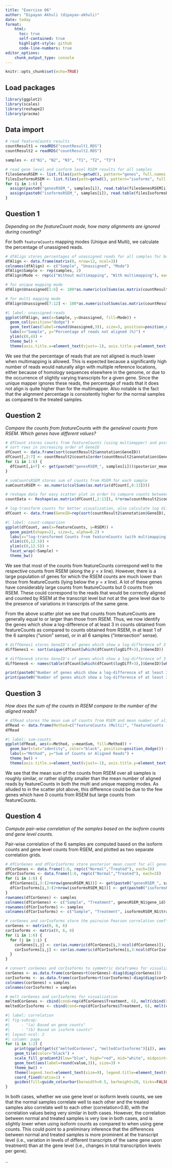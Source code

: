 ```yaml
---
title: "Exercise 06"
author: "Dipayan Akhuli (dipayan-akhuli)"
date: today
format: 
    html:
      toc: true
      self-contained: true
      highlight-style: github
      code-line-numbers: true
editor_options: 
    chunk_output_type: console
---
```


```r
knitr::opts_chunk$set(echo=TRUE)
```

## Load packages

```r
library(ggplot2)
library(scales)
library(reshape2)
library(pracma)
```

## Data import

```r
# read featureCounts results
countResult1 = readRDS("countResult1.RDS")
countResult2 = readRDS("countResult2.RDS")

samples <- c("N1", "N2", "N3", "T1", "T2", "T3")

# read gene level and isoform level RSEM results for all samples
filesGenesRSEM <- list.files(path=getwd(), pattern="genes", full.names = TRUE)
filesIsoformsRSEM <- list.files(path=getwd(), pattern="isoforms", full.names = TRUE)
for (i in 1:6) {
  assign(paste0("genesRSEM_", samples[i]), read.table(filesGenesRSEM[i], sep="\t", header=TRUE))
  assign(paste0("isoformsRSEM_", samples[i]), read.table(filesIsoformsRSEM[i], sep="\t", header=TRUE))
}
```

## Question 1

*Depending on the featureCount mode, how many alignments are ignored during counting?*

For both `featureCounts` mapping modes (Unique and Multi), we calculate the percentage of unassigned reads.

```r
# dfAlign stores percentages of unassigned reads for all samples for both mapping modes
dfAlign <- data.frame(matrix(0, nrow=12, ncol=3))
colnames(dfAlign) <- c("Sample", "Unassigned", "Mode")
dfAlign$Sample <- rep(samples, 2)
dfAlign$Mode <- rep(c("Without multimapping", "With multimapping"), each=6)

# for unique mapping mode
dfAlign$Unassigned[1:6] <- 100*as.numeric(colSums(as.matrix(countResult1$stat[2:nrow(countResult1$stat),2:7])))/(as.numeric(countResult1$stat[1,2:7])+colSums(as.matrix(countResult1$stat[2:nrow(countResult1$stat),2:7])))

# for multi mapping mode
dfAlign$Unassigned[7:12] <- 100*as.numeric(colSums(as.matrix(countResult2$stat[2:nrow(countResult2$stat),2:7])))/(as.numeric(countResult2$stat[1,2:7])+colSums(as.matrix(countResult2$stat[2:nrow(countResult1$stat),2:7])))
```

```r
#| label: unassigned-reads
ggplot(dfAlign, aes(x=Sample, y=Unassigned, fill=Mode)) + 
  geom_col(position="dodge") +
  geom_text(aes(label=round(Unassigned,3)), size=3, position=position_dodge(width=0.9), vjust=-1) +
  labs(x="Sample", y="Percentage of reads not aligned (%)") +
  ylim(c(0,4)) +
  theme_bw() +
  theme(axis.title.x=element_text(vjust=-1), axis.title.y=element_text(vjust=+3), panel.border=element_blank(), axis.line=element_line(color="black", linewidth=0.5, lineend="square"))
```

We see that the percentage of reads that are not aligned is much lower when multimapping is allowed. This is expected because a significantly high number of reads would naturally align with multiple reference locations, either because of homology sequences elsewhere in the genome, or due to the occurrence of slightly varying transcripts for a given gene. Since the unique mapper ignores these reads, the percentage of reads that it does not align is quite higher than for the multimapper. Also notable is the fact that the alignment percentage is consistently higher for the normal samples as compared to the treated samples.

## Question 2

*Compare the counts from featureCounts with the genelevel counts from RSEM. Which genes have different values?*

```r
# dfCount stores counts from featureCounts (using multimapper) and posterior_mean_count from RSEM for all genes
# sort rows in increasing order of GeneID
dfCount <- data.frame(sort(countResult2$annotation$GeneID))
dfCount[,2:7] <- countResult2$counts[order(countResult2$annotation$GeneID),]
for (i in 1:6) {
  dfCount[,i+7] <- get(paste0("genesRSEM_", samples[i]))$posterior_mean_count
}

# sumCountsRSEM stores sum of counts from RSEM for each sample
sumCountsRSEM <- as.numeric(colSums(as.matrix(dfCount[,8:13])))

# reshape data for easy scatter plot in order to compare counts between featureCounts and RSEM
countData <- Reshape(as.matrix(dfCount[,2:13]), 6*nrow(countResult2$counts), 2)

# log-transform counts for better visualization, also calculate log difference
dfCount <- data.frame(GeneID=rep(sort(countResult2$annotation$GeneID), 6), featureCounts=log1p(countData[,1]), RSEM=log1p(countData[,2]), logDiff=log1p(countData[,1])-log1p(countData[,2]), Sample=rep(c("Normal","Treated"), each=3*nrow(countResult2$counts)))
```

```r
#| label: count-comparison
ggplot(dfCount, aes(x=featureCounts, y=RSEM)) +
  geom_point(shape=21, size=1, alpha=0.2) +
  labs(x="log-transformed Counts from featureCounts (with multimapping)", y="log-transformed Counts from RSEM") +
  xlim(c(0,12.5)) +
  ylim(c(0,12.5)) +
  facet_wrap(~Sample) +
  theme_bw()
```

We see that most of the counts from featureCounts correspond well to the respective counts from RSEM (along the $y=x$ line). However, there is a large population of genes for which the RSEM counts are much lower than those from featureCounts (lying below the $y=x$ line). A lot of these genes have considerably large counts from featureCounts but 0 counts from RSEM. These could correspond to the reads that would be correctly aligned and counted by RSEM at the transcript level but not at the gene level due to the presence of variations in transcripts of the same gene.

From the above scatter plot we see that counts from featureCounts are generally equal to or larger than those from RSEM. Thus, we now identify the genes which show a log-difference of at least 3 in counts obtained from featureCounts as compared to counts obtained from RSEM, in at least 1 of the 6 samples ("union" sense), or in all 6 samples ("intersection" sense).

```r
# diffGenes1 stores GeneID's of genes which show a log-difference of 3 in at least 1 of the 6 samples
diffGenes1 <- sort(unique(dfCount[which(dfCount$logDiff>3),]$GeneID))

# diffGenes6 stores GeneID's of genes which show a log-difference of 3 in all 6 samples
diffGenes6 <- names(table(dfCount[which(dfCount$logDiff>3),]$GeneID)[which(table(dfCount[which(dfCount$logDiff>3),]$GeneID)==6)])

print(paste0("Number of genes which show a log-difference of at least 3 in at least 1 of the 6 samples = ", length(diffGenes1)))
print(paste0("Number of genes which show a log-difference of at least 3 in all 6 samples = ", length(diffGenes6)))
```

## Question 3

*How does the sum of the counts in RSEM compare to the number of the aligned reads?*

```r
# dfRead stores the mean sum of counts from RSEM and mean number of aligned reads from featureCounts
dfRead <- data.frame(Method=c("featureCounts (Multi)", "featureCounts (Unique)", "RSEM"), meanSum=c(mean(as.numeric(countResult2$stat[1,2:7])), mean(as.numeric(countResult1$stat[1,2:7])), mean(sumCountsRSEM)))
dfRead
```

```r
#| label: sum-counts
ggplot(dfRead, aes(x=Method, y=meanSum, fill=Method)) +
  geom_bar(stat="identity", color="black", position=position_dodge()) +
  labs(x="Method", y="Sum of Counts or Aligned Reads") +
  theme_bw() +
  theme(axis.title.x=element_text(vjust=-1), axis.title.y=element_text(vjust=+3), panel.border=element_blank(), axis.line=element_line(color="black", linewidth=0.5, lineend="square"))
```

We see that the mean sum of the counts from RSEM over all samples is roughly similar, or rather slightly smaller than the mean number of aligned reads by featureCounts in both the multi and unique mapping modes. As alluded to in the scatter plot above, this difference could be due to the few genes which have 0 counts from RSEM but large counts from featureCounts.

## Question 4

*Compute pair-wise correlation of the samples based on the isoform counts and gene level counts.*

Pair-wise correlation of the 6 samples are computed based on the isoform counts and gene level counts from RSEM, and plotted as two separate correlation grids.

```r
# dfCorGenes and dfCorIsoforms store posterior_mean_count for all genes/transcripts for all samples
dfCorGenes <- data.frame(1:6, rep(c("Normal","Treated"), each=3))
dfCorIsoforms <- data.frame(1:6, rep(c("Normal","Treated"), each=3))
for (i in 1:6) {
  dfCorGenes[i,3:(2+nrow(genesRSEM_N1))] <- get(paste0("genesRSEM_", samples[i]))$posterior_mean_count
  dfCorIsoforms[i,3:(2+nrow(isoformsRSEM_N1))] <- get(paste0("isoformsRSEM_", samples[i]))$posterior_mean_count
}
rownames(dfCorGenes) <- samples
colnames(dfCorGenes) <- c("Sample", "Treatment", genesRSEM_N1$gene_id)
rownames(dfCorIsoforms) <- samples
colnames(dfCorIsoforms) <- c("Sample", "Treatment", isoformsRSEM_N1$transcript_id)

# corGenes and corIsoforms store the pairwise Pearson correlation coefficients between the 6 samples
corGenes <- matrix(0, 6, 6)
corIsoforms <- matrix(0, 6, 6)
for (i in 1:6) {
  for (j in 1:i) {
    corGenes[i,j] <- cor(as.numeric(dfCorGenes[i,3:ncol(dfCorGenes)]), as.numeric(dfCorGenes[j,3:ncol(dfCorGenes)]))
    corIsoforms[i,j] <- cor(as.numeric(dfCorIsoforms[i,3:ncol(dfCorIsoforms)]), as.numeric(dfCorIsoforms[j,3:ncol(dfCorIsoforms)]))       
  }
}

# convert corGenes and corIsoforms to symmetric dataframes for visualization
corGenes <- as.data.frame(corGenes+t(corGenes)-diag(diag(corGenes)))
corIsoforms <- as.data.frame(corIsoforms+t(corIsoforms)-diag(diag(corIsoforms)))
colnames(corGenes) = samples
colnames(corIsoforms) = samples

# melt corGenes and corIsoforms for visualization
meltedCorGenes <- cbind(cond=rep(dfCorGenes$Treatment, 6), melt(cbind(sample=samples, corGenes), id.vars="sample"))
meltedCorIsoforms <- cbind(cond=rep(dfCorIsoforms$Treatment, 6), melt(cbind(sample=samples, corIsoforms), id.vars="sample"))
```

```r
#| label: correlation
#| fig-subcap: 
#|     - "(a) Based on gene counts"
#|     - "(b) Based on isoform counts"
#| layout-ncol: 2
#| column: page
for (i in 1:2) {
    print(ggplot(get(c("meltedCorGenes", "meltedCorIsoforms")[i]), aes(x=factor(sample, level=c("N1", "N2", "N3", "T1", "T2", "T3")), y=variable, fill=value)) + 
    geom_tile(color="black") +
    scale_fill_gradient2(low="blue", high="red", mid="white", midpoint=0.5, limit=c(0,1), space="Lab", name="Correlation") +
    geom_text(aes(label=round(value,3)), size=3) +
    theme_bw() + 
    theme(legend.text=element_text(size=9), legend.title=element_text(size=11), panel.grid.major=element_blank(), panel.border=element_blank(), panel.background=element_blank(), axis.ticks=element_blank(), axis.title.y=element_blank(), axis.title.x=element_blank()) +
    coord_fixed(ratio=1) +
    guides(fill=guide_colourbar(barwidth=0.5, barheight=20, ticks=FALSE)))
}
```

In both cases, whether we use gene level or isoform levels counts, we see that the normal samples correlate well to each other and the treated samples also correlate well to each other (correlation>0.8), with the correlation values being very similar in both cases. However, the correlation between normal and treated samples is very low in both cases, and is slightly lower when using isoform counts as compared to when using gene counts. This could point to a preliminary inference that the differences between normal and treated samples is more prominent at the transcript level (i.e., variation in levels of different transcripts of the same gene upon treatment) than at the gene level (i.e., changes in total transcription levels per gene).

..
